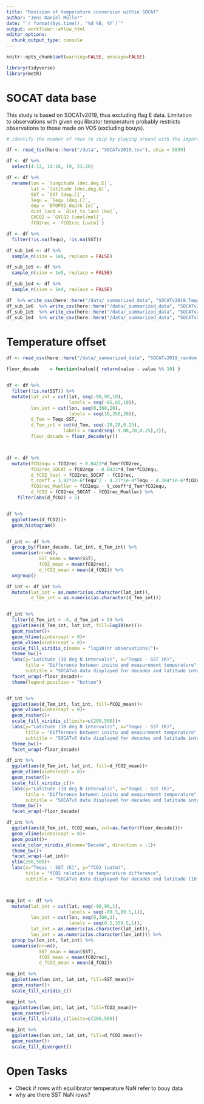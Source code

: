 ```yaml
---
title: "Revision of temperature conversion within SOCAT"
author: "Jens Daniel Müller"
date: "`r format(Sys.time(), '%d %B, %Y')`"
output: workflowr::wflow_html
editor_options:
  chunk_output_type: console
---
```


```r
knitr::opts_chunk$set(warning=FALSE, message=FALSE)
```

```r

library(tidyverse)
library(metR)

```


# SOCAT data base

This study is based on SOCATv2019, thus excluding flag E data.
Limitation to observations with given equilibrator temperature probably restricts observations to those made on VOS (excluding bouys).

```r

# identify the number of rows to skip by playing around with the import data set functionality in RStudio

df <- read_tsv(here::here("/data", "SOCATv2019.tsv"), skip = 5859)

df <- df %>% 
  select(4:12, 14:16, 19, 21:26)

df <- df %>% 
  rename(lon = `longitude [dec.deg.E]`, 
         lat = `latitude [dec.deg.N]`,
         SST = `SST [deg.C]`, 
         Tequ = `Tequ [deg.C]`, 
         dep = `ETOPO2_depth [m]`,
         dist_land = `dist_to_land [km]`,
         GVCO2 = `GVCO2 [umol/mol]`,
         fCO2rec = `fCO2rec [uatm]`)

df <- df %>% 
  filter(!is.na(Tequ), !is.na(SST))

df_sub_1e6 <- df %>% 
  sample_n(size = 1e6, replace = FALSE)

df_sub_1e5 <- df %>% 
  sample_n(size = 1e5, replace = FALSE)

df_sub_1e4 <- df %>% 
  sample_n(size = 1e4, replace = FALSE)

df  %>% write_csv(here::here("/data/_summarized_data", "SOCATv2019_Tequi_not_NaN.csv"))
df_sub_1e6  %>% write_csv(here::here("/data/_summarized_data", "SOCATv2019_random_1e6.csv"))
df_sub_1e5  %>% write_csv(here::here("/data/_summarized_data", "SOCATv2019_random_1e5.csv"))
df_sub_1e4  %>% write_csv(here::here("/data/_summarized_data", "SOCATv2019_random_1e4.csv"))


```

# Temperature offset


```r

df <- read_csv(here::here("/data/_summarized_data", "SOCATv2019_random_1e6.csv"))

floor_decade    = function(value){ return(value - value %% 10) }


df <- df %>%
  filter(!is.na(SST)) %>% 
  mutate(lat_int = cut(lat, seq(-90,90,10), 
                       labels = seq(-85,85,10)),
         lon_int = cut(lon, seq(0,360,20), 
                       labels = seq(10,350,20)),
         d_Tem = Tequ-SST,
         d_Tem_int = cut(d_Tem, seq(-10,20,0.25),
                     labels = round(seq(-9.88,20,0.25),2)),
         floor_decade = floor_decade(yr))



df <- df %>% 
  mutate(fCO2equ = fCO2rec + 0.0423*d_Tem*fCO2rec,
         fCO2rec_SOCAT = fCO2equ - 0.0423*d_Tem*fCO2equ,
         d_fCO2_test = fCO2rec_SOCAT - fCO2rec,
         t_coeff = 3.92*1e-6*Tequ^2 - 4.27*1e-4*Tequ - 4.384*1e-6*fCO2equ + 4.814*1e-2,
         fCO2rec_Mueller = fCO2equ - t_coeff*d_Tem*fCO2equ,
         d_fCO2 = fCO2rec_SOCAT - fCO2rec_Mueller) %>% 
    filter(abs(d_fCO2) < 5)


df %>%
  ggplot(aes(d_fCO2))+
  geom_histogram()


df_int <- df %>% 
  group_by(floor_decade, lat_int, d_Tem_int) %>% 
  summarise(nr=n(),
            SST_mean = mean(SST),
            fCO2_mean = mean(fCO2rec),
            d_fCO2_mean = mean(d_fCO2)) %>% 
  ungroup()

df_int <- df_int %>%
  mutate(lat_int = as.numeric(as.character(lat_int)),
         d_Tem_int = as.numeric(as.character(d_Tem_int)))


df_int %>% 
  filter(d_Tem_int > -5, d_Tem_int < 5) %>% 
  ggplot(aes(d_Tem_int, lat_int, fill=log10(nr)))+
  geom_raster()+
  geom_hline(yintercept = 0)+
  geom_vline(xintercept = 0)+
  scale_fill_viridis_c(name = "log10(nr observations)")+
  theme_bw()+
  labs(y="Latitude (10 deg N intervals)", x="Tequi - SST (K)",
       title = "Difference between insitu and measurement temperature",
       subtitle = "SOCATv6 data displayed for decades and latitude intervals")+
  facet_wrap(~floor_decade)+
  theme(legend.position = "bottom")


df_int %>%
  ggplot(aes(d_Tem_int, lat_int, fill=fCO2_mean))+
  geom_vline(xintercept = 0)+
  geom_raster()+
  scale_fill_viridis_c(limits=c(200,500))+
  labs(y="Latitude (10 deg N intervals)", x="Tequi - SST (K)",
       title = "Difference between insitu and measurement temperature",
       subtitle = "SOCATv6 data displayed for decades and latitude intervals")+
  theme_bw()+
  facet_wrap(~floor_decade)

df_int %>%
  ggplot(aes(d_Tem_int, lat_int, fill=d_fCO2_mean))+
  geom_vline(xintercept = 0)+
  geom_raster()+
  scale_fill_viridis_c()+
  labs(y="Latitude (10 deg N intervals)", x="Tequi - SST (K)",
       title = "Difference between insitu and measurement temperature",
       subtitle = "SOCATv6 data displayed for decades and latitude intervals")+
  theme_bw()+
  facet_wrap(~floor_decade)

df_int %>% 
  ggplot(aes(d_Tem_int, fCO2_mean, col=as.factor(floor_decade)))+
  geom_vline(xintercept = 0)+
  geom_point()+
  scale_color_viridis_d(name="Decade", direction = -1)+
  theme_bw()+
  facet_wrap(~lat_int)+
  ylim(200,500)+
  labs(x="Tequi - SST (K)", y="fCO2 (uatm)",
       title = "fCO2 relation to temperature difference",
       subtitle = "SOCATv6 data displayed for decades and latitude (10 deg N intervals)")



map_int <- df %>% 
  mutate(lat_int = cut(lat, seq(-90,90,1), 
                       labels = seq(-89.5,89.5,1)),
         lon_int = cut(lon, seq(0,360,1), 
                       labels = seq(0.5,359.5,1)),
         lat_int = as.numeric(as.character(lat_int)),
         lon_int = as.numeric(as.character(lon_int))) %>% 
  group_by(lon_int, lat_int) %>% 
  summarise(nr=n(),
            SST_mean = mean(SST),
            fCO2_mean = mean(fCO2rec),
            d_fCO2_mean = mean(d_fCO2))

map_int %>% 
  ggplot(aes(lon_int, lat_int, fill=SST_mean))+
  geom_raster()+
  scale_fill_viridis_c()

map_int %>% 
  ggplot(aes(lon_int, lat_int, fill=fCO2_mean))+
  geom_raster()+
  scale_fill_viridis_c(limits=c(200,500))

map_int %>% 
  ggplot(aes(lon_int, lat_int, fill=d_fCO2_mean))+
  geom_raster()+
  scale_fill_divergent()

```


# Open Tasks

- Check if rows with equilibrator temperature NaN refer to bouy data
- why are there SST NaN rows?
